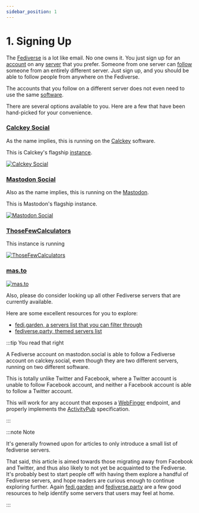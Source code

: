 ```yaml
---
sidebar_position: 1
---
```


# 1. Signing Up

The [Fediverse](/docs/glossary/fediverse) is a lot like email. No one owns it. You just sign up for an [account](/docs/glossary/account) on any [server](/docs/glossary/server) that you prefer. Someone from one server can [follow](/docs/glossary/follow) someone from an entirely different server. Just sign up, and you should be able to follow people from anywhere on the Fediverse.

The accounts that you follow on a different server does not even need to use the same [software](/docs/glossary/software).

There are several options available to you. Here are a few that have been hand-picked for your convenience.


### [Calckey Social](https://calckey.social)

As the name implies, this is running on the [Calckey](/docs/software/server/calckey) software.

This is Calckey's flagship [instance](/docs/glossary/instance).

<a href="https://calckey.social">
	<img
		alt="Calckey Social"
		style={{ maxWidth: 600 }}
		src={calckeySocialImage}
	/>
</a>

### [Mastodon Social](https://mastodon.social)

Also as the name implies, this is running on the [Mastodon](/docs/software/server/mastodon).

This is Mastodon's flagship instance.

<a href="https://mastodon.social">
	<img alt="Mastodon Social" style={{ maxWidth: 600 }} src={mastodonImage} />
</a>

### [ThoseFewCalculators](https://stop.voring.me)

This instance is running

<a href="https://stop.voring.me">
	<img
		alt="ThoseFewCalculators"
		style={{ maxWidth: 600 }}
		src={stopvoringmeImage}
	/>
</a>

### [mas.to](https://mas.to)

<a href="https://mas.to">
	<img alt="mas.to" style={{ maxWidth: 600 }} src={mastoImage} />
</a>

Also, please do consider looking up all other Fediverse servers that are currently available.

Here are some excellent resources for you to explore:

- [fedi.garden, a servers list that you can filter through](https://fedi.garden/)
- [fediverse.party, themed servers list](https://fediverse.party/en/portal/servers/)

:::tip You read that right

A Fediverse account on mastodon.social is able to follow a Fediverse account on calckey.social, even though they are two different servers, running on two different software.

This is totally unlike Twitter and Facebook, where a Twitter account is unable to follow Facebook account, and neither a Facebook account is able to follow a Twitter account.

This will work for any account that exposes a [WebFinger](https://webfinger.net/) endpoint, and properly implements the [ActivityPub](https://en.wikipedia.org/w/index.php?title=ActivityPub&oldid=1158665469) specification.

:::

:::note Note

It's generally frowned upon for articles to only introduce a small list of fediverse servers.

That said, this article is aimed towards those migrating away from Facebook and Twitter, and thus also likely to not yet be acquainted to the Fediverse. It's probably best to start people off with having them explore a handful of Fediverse servers, and hope readers are curious enough to continue exploring further. Again [fedi.garden](https://fedi.garden/) and [fediverse.party](https://fediverse.party/en/portal/servers/) are a few good resources to help identify some servers that users may feel at home.

:::
